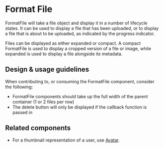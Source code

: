 
<Meta
  title="Components/Images and Icons/FormatFile/Docs"
  component={FormatFile}
/>

# Format File

FormatFile will take a file object and display it in a number of lifecycle
states. It can be used to display a file that has been uploaded, or to display a
file that is about to be uploaded, as indicated by the progress indicator.

Files can be displayed as either expanded or compact. A compact FormatFile is
used to display a cropped version of a file or image, while expanded is used to
display a file alongside its metadata.

## Design & usage guidelines

When contributing to, or consuming the FormatFile component, consider the
following:

- FormatFile components should take up the full width of the parent container (1
  or 2 files per row)
- The delete button will only be displayed if the callback function is passed in

## Related components

- For a thumbnail representation of a user, use
  [Avatar](../?path=/docs/components-images-and-icons-avatar-docs--page).

